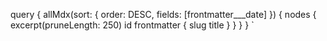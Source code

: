 
<SEO title="Home" />
<Intro />

  query {
    allMdx(sort: { order: DESC, fields: [frontmatter___date] }) {
      nodes {
        excerpt(pruneLength: 250)
        id
        frontmatter {
          slug
          title
        }
      }
    }
  }
`
